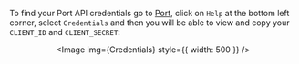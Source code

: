 
To find your Port API credentials go to [Port](https://app.getport.io), click on `Help` at the bottom left corner, select `Credentials` and then you will be able to view and copy your `CLIENT_ID` and `CLIENT_SECRET`:

<center>

<Image img={Credentials} style={{ width: 500 }} />

</center>
